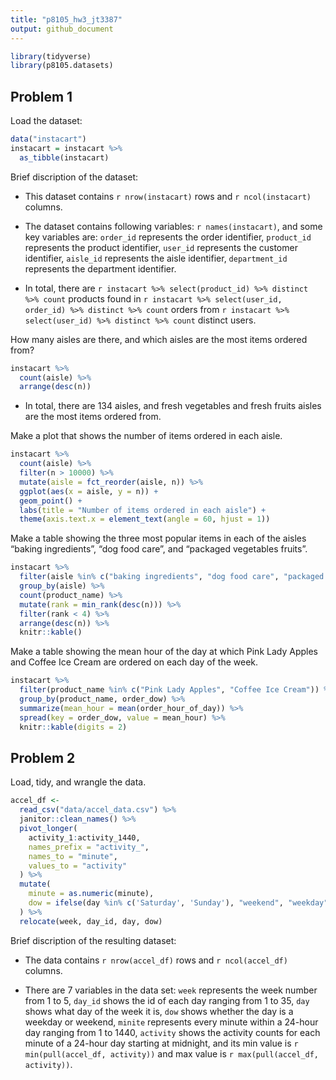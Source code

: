 ```yaml
---
title: "p8105_hw3_jt3387"
output: github_document
---
```

  
```r
library(tidyverse)
library(p8105.datasets)
```

## Problem 1

Load the dataset:

```r
data("instacart")
instacart = instacart %>% 
  as_tibble(instacart)
```
  
Brief discription of the dataset:

- This dataset contains `r nrow(instacart)` rows and `r ncol(instacart)` columns.

- The dataset contains following variables: ``r names(instacart)``, and some key variables are: `order_id` represents the order identifier, `product_id` represents the product identifier, `user_id` represents the customer identifier, `aisle_id` represents the aisle identifier, `department_id` represents the department identifier.
  
- In total, there are `r instacart %>% select(product_id) %>% distinct %>% count` products found in `r instacart %>% select(user_id, order_id) %>% distinct %>% count` orders from `r instacart %>% select(user_id) %>% distinct %>% count` distinct users.

How many aisles are there, and which aisles are the most items ordered from?

```r
instacart %>% 
  count(aisle) %>% 
  arrange(desc(n))
```

- In total, there are 134 aisles, and fresh vegetables and fresh fruits aisles are the most items ordered from.

Make a plot that shows the number of items ordered in each aisle.

```r
instacart %>% 
  count(aisle) %>% 
  filter(n > 10000) %>% 
  mutate(aisle = fct_reorder(aisle, n)) %>% 
  ggplot(aes(x = aisle, y = n)) + 
  geom_point() + 
  labs(title = "Number of items ordered in each aisle") +
  theme(axis.text.x = element_text(angle = 60, hjust = 1))
```

Make a table showing the three most popular items in each of the aisles “baking ingredients”, “dog food care”, and “packaged vegetables fruits”. 

```r
instacart %>% 
  filter(aisle %in% c("baking ingredients", "dog food care", "packaged vegetables fruits")) %>%
  group_by(aisle) %>% 
  count(product_name) %>% 
  mutate(rank = min_rank(desc(n))) %>% 
  filter(rank < 4) %>% 
  arrange(desc(n)) %>%
  knitr::kable()
```

Make a table showing the mean hour of the day at which Pink Lady Apples and Coffee Ice Cream are ordered on each day of the week.

```r
instacart %>%
  filter(product_name %in% c("Pink Lady Apples", "Coffee Ice Cream")) %>%
  group_by(product_name, order_dow) %>%
  summarize(mean_hour = mean(order_hour_of_day)) %>%
  spread(key = order_dow, value = mean_hour) %>%
  knitr::kable(digits = 2)
```

## Problem 2

Load, tidy, and wrangle the data.

```r
accel_df <- 
  read_csv("data/accel_data.csv") %>% 
  janitor::clean_names() %>% 
  pivot_longer(
    activity_1:activity_1440,
    names_prefix = "activity_",
    names_to = "minute",
    values_to = "activity"
  ) %>% 
  mutate(
    minute = as.numeric(minute),
    dow = ifelse(day %in% c('Saturday', 'Sunday'), "weekend", "weekday")
  ) %>% 
  relocate(week, day_id, day, dow)
```

Brief discription of the resulting dataset:

- The data contains `r nrow(accel_df)` rows and `r ncol(accel_df)` columns.

- There are 7 variables in the data set: `week` represents the week number from 1 to 5, `day_id` shows the id of each day ranging from 1 to 35, `day` shows what day of the week it is, `dow` shows whether the day is a weekday or weekend, `minite` represents every minute within a 24-hour day ranging from 1 to 1440, `activity` shows the activity counts for each minute of a 24-hour day starting at midnight, and its min value is ``r min(pull(accel_df, activity))`` and max value is ``r max(pull(accel_df, activity))``.